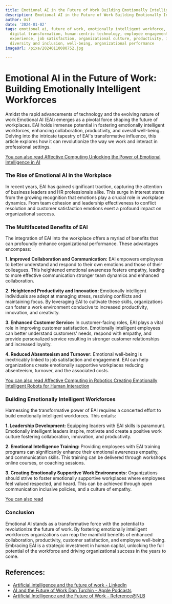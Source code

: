 ```yaml
---
title: Emotional AI in the Future of Work Building Emotionally Intelligent Workforces
description: Emotional AI in the Future of Work Building Emotionally Intelligent Workforces
author: Usf
date: '2024-01-02'
tags: emotional ai, future of work, emotionally intelligent workforce, workplace technology,
  digital transformation, human-centric technology, employee engagement, employee
  experience, job satisfaction, organizational culture, productivity, innovation,
  diversity and inclusion, well-being, organizational performance
imageUrl: /pixa/20240110080752.jpg

---
```

# Emotional AI  in the Future of Work: Building Emotionally  Intelligent Workforces

Amidst the rapid advancements of technology and the  evolving  nature  of work Emotional AI (EAI)  emerges as a pivotal force shaping the future of workplaces. EAI holds immense potential in fostering emotionally intelligent workforces, enhancing  collaboration, productivity, and overall well-being. Delving  into the intricate tapestry of EAI's transformative influence, this article explores how it can revolutionize the way we work and interact in professional settings.

[You can also read Affective Computing Unlocking the Power of Emotional Intelligence  in AI](Affective%20Computing%20Unlocking%20the%20Power%20of%20Emotional%20Intelligence%20in%20AI)


### The Rise of Emotional AI in  the Workplace
In recent years, EAI has gained significant traction, capturing the attention of business leaders and  HR professionals alike. This surge in interest stems from the growing recognition that emotions play a crucial role in workplace dynamics. From team cohesion and leadership effectiveness to conflict resolution and customer satisfaction emotions exert a profound  impact on organizational success.

### The Multifaceted Benefits of EAI
The  integration of EAI  into the workplace  offers a myriad of benefits that can profoundly enhance organizational performance. These advantages encompass:

**1. Improved Collaboration and Communication:** EAI empowers employees to better understand and respond to their own emotions and those of their colleagues.  This heightened emotional awareness fosters empathy, leading to more effective  communication stronger team dynamics and  enhanced collaboration.

**2. Heightened Productivity  and Innovation:** Emotionally intelligent individuals are adept at managing stress, resolving  conflicts and maintaining focus. By leveraging EAI to cultivate these  skills, organizations can foster a work  environment conducive to increased productivity, innovation, and creativity.

**3. Enhanced Customer Service:** In customer-facing roles, EAI plays a  vital role in improving customer satisfaction.  Emotionally intelligent employees can better understand customers' needs, respond with empathy,  and provide personalized service resulting in stronger customer  relationships and increased loyalty.

**4. Reduced Absenteeism and Turnover:** Emotional  well-being is inextricably linked to job satisfaction  and engagement. EAI can help  organizations  create emotionally supportive workplaces reducing absenteeism, turnover, and the associated costs.

[You can also read Affective Computing  in Robotics Creating Emotionally  Intelligent Robots for Human Interaction](Affective%20Computing%20in%20Robotics%20Creating%20Emotionally%20Intelligent%20Robots%20for%20Human%20Interaction)


### Building Emotionally Intelligent Workforces
Harnessing  the transformative power of EAI requires a  concerted effort to build emotionally intelligent workforces. This  entails:

**1. Leadership Development:** Equipping leaders with EAI skills is paramount. Emotionally intelligent leaders inspire, motivate and create a positive work culture fostering collaboration, innovation, and productivity.

**2. Emotional  Intelligence Training:** Providing  employees with EAI training programs can significantly enhance their  emotional awareness empathy, and communication skills. This training can  be delivered through workshops online courses, or coaching sessions.

**3. Creating Emotionally Supportive Work Environments:** Organizations should strive to foster emotionally supportive workplaces where employees  feel valued respected, and heard. This can be achieved through open communication inclusive policies, and a culture of  empathy.

[You can  also read ]()


### Conclusion
Emotional AI stands as a transformative force  with the potential  to  revolutionize  the future of work. By fostering emotionally intelligent workforces organizations can reap the  manifold benefits of enhanced  collaboration, productivity, customer satisfaction, and employee well-being. Embracing EAI is a strategic  investment in human capital, unlocking the full potential of the workforce and  driving organizational success in the years to come.

## References:
- [Artificial intelligence and the future of work - LinkedIn](https://www.linkedin.com/pulse/artificial-intelligence-future-work-constant-ngogang-ukgbf?trk=public_post_feed-article-content)
- [AI and the Future of Work Dan Turchin - Apple Podcasts](https://podcasts.apple.com/us/podcast/ai-and-the-future-of-work/id1476885647)
- [Artificial Intelligence and the Future of Work - Reference@NLB](https://reference.nlb.gov.sg/guides/business/management/artificial-intelligence/)
